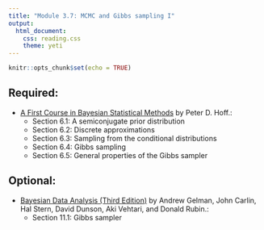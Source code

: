 ```yaml
---
title: "Module 3.7: MCMC and Gibbs sampling I"
output: 
  html_document:
    css: reading.css
    theme: yeti
---
```


```r
knitr::opts_chunk$set(echo = TRUE)
```


## Required:

- [A First Course in Bayesian Statistical Methods](https://www.amazon.com/Bayesian-Statistical-Methods-Springer-Statistics/dp/0387922997) by Peter D. Hoff.:
    + Section 6.1: A semiconjugate prior distribution
    + Section 6.2: Discrete approximations
    + Section 6.3: Sampling from the conditional distributions
    + Section 6.4: Gibbs sampling
    + Section 6.5: General properties of the Gibbs sampler

## Optional:

- [Bayesian Data Analysis (Third Edition)](http://www.amazon.com/Bayesian-Analysis-Chapman-Statistical-Science/dp/1439840954/) by Andrew Gelman, John Carlin, Hal Stern, David Dunson, Aki Vehtari, and Donald Rubin.:
    + Section 11.1: Gibbs sampler
    